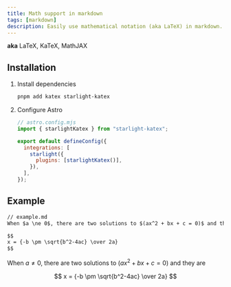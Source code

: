 ```yaml
---
title: Math support in markdown
tags: [markdown]
description: Easily use mathematical notation (aka LaTeX) in markdown. Without client-side JavaScript
---
```


**aka** LaTeX, KaTeX, MathJAX

## Installation


<Steps>

1. Install dependencies

   ```bash
   pnpm add katex starlight-katex
   ```

2. Configure Astro

   ```js {2, 7}
   // astro.config.mjs
   import { starlightKatex } from "starlight-katex";

   export default defineConfig({
     integrations: [
       starlight({
         plugins: [starlightKatex()],
       }),
     ],
   });
   ```

</Steps>

## Example

```md
// example.md
When $a \ne 0$, there are two solutions to $(ax^2 + bx + c = 0)$ and they are

$$
x = {-b \pm \sqrt{b^2-4ac} \over 2a}
$$
```

When $a \ne 0$, there are two solutions to $(ax^2 + bx + c = 0)$ and they are

$$
x = {-b \pm \sqrt{b^2-4ac} \over 2a}
$$

